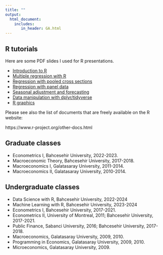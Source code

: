 ---
title: ""
output: 
  html_document:
    includes:
       in_header: GA.html
---


## R tutorials


Here are some PDF slides I used for R presentations.

- [Introduction to R ](R_tut/R_intro.pdf)
- [Multiple regression with R ](R_tut/R_ols.pdf)
- [Regression with pooled cross sections](R_tut/R_pooled.pdf)
- [Regression with panel data](R_tut/R_panel.pdf)
- [Seasonal adjustment and forecasting](R_tut/R_ts.pdf)
- [Data manipulation with dplyr/tidyverse](R_tut/R_reshape.pdf)
- [R graphics](R_tut/R_graphs.pdf)


Please see also the list of documents that are freely available on the R website:  

https://www.r-project.org/other-docs.html




## Graduate classes

- Econometrics I, Bahcesehir University, 2022-2023.
- Macroeconomic Theory, Bahcesehir University, 2017-2018.
- Macroeconomics I, Galatasaray University, 2011-2014.
- Macroeconomics II, Galatasaray University, 2010-2014.

## Undergraduate classes

- Data Science with R, Bahcesehir University, 2022-2024
- Machine Learning with R, Bahcesehir University, 2023-2024
- Econometrics I, Bahcesehir University, 2017-2021.
- Econometrics II, University of Montreal, 2011; Bahcesehir University, 2017-2021.
- Public Finance, Sabanci University, 2016; Bahcesehir University, 2017-2018.
- Macroeconomics, Galatasaray University, 2009, 2010.
- Programming in Economics, Galatasaray University, 2009, 2010.
- Microeconomics, Galatasaray University, 2009.

